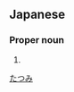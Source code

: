==Japanese==
{{ja-kanjitab|辰|美}}

===Proper noun===
{{ja-pos|proper|たつみ}}

# {{given name|male|lang=ja}}

[[Category:Japanese male given names|たつみ]]